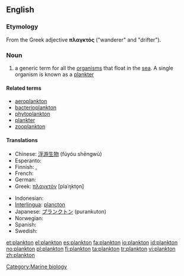 {{also|Plankton}}
==English==
{{wikipedia}}
===Etymology===
From the Greek adjective '''πλαγκτός''' ("wanderer" and "drifter").

===Noun===
{{en-noun|-|s}}

# a generic term for all the [[organism]]s that float in the [[sea]]. A single organism is known as a [[plankter]]

====Related terms====
* [[aeroplankton]]
* [[bacterioplankton]]
* [[phytoplankton]]
* [[plankter]]
* [[zooplankton]]

====Translations====
{{trans-top|generic term for all the organisms that float in the sea}}
* Chinese: [[浮游生物]] (fúyóu shēngwù)
* Esperanto: {{t|eo|planktono|xs=Esperanto}}
* Finnish: {{t+|fi|plankton}}, {{t-|fi|keijusto}}
* French: {{t+|fr|plancton|m}}
* German: {{t+|de|Plankton|n}}
* Greek: [[πλαγκτόν]] [plaˈŋkto̞n] {{n}}
{{trans-mid}}
* Indonesian: {{t+|id|plankton|xs=Indonesian}}
* [[Interlingua]]: [[plancton]]
* Japanese: [[プランクトン]] (purankuton)
* Norwegian: {{t+|no|plankton|n}}
* Spanish: {{t-|es|plancton}}
* Swedish: {{t-|sv|plankton|n}}
{{trans-bottom}}

[[Category:Marine biology]]

[[et:plankton]]
[[el:plankton]]
[[es:plankton]]
[[fa:plankton]]
[[io:plankton]]
[[id:plankton]]
[[no:plankton]]
[[pl:plankton]]
[[fi:plankton]]
[[ta:plankton]]
[[tr:plankton]]
[[vi:plankton]]
[[zh:plankton]]